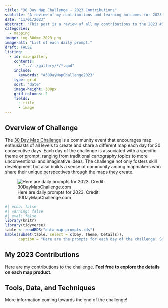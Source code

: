 ```yaml
---
title: "30 Day Map Challenge - 2023 Contributions"
subtitle: "A review of my contributions and learning outcomes for 2023."
date: "11/01/2023"
abstract: "This post is a review of all my contributions to the 2023 #30 Day Map Challenge including what tools I used and what I learned along the way."
categories:
  - mapping
image: img-30dmc-2023.png
image-alt: "List of each daily prompt."
draft: FALSE
listing:
  - id: map-gallery
    contents:
      - "../../gallery/*/*.qmd"
    include: 
      keywords: "#30DayMapChallenge2023"
    type: grid
    sort: "date"
    image-height: 300px
    grid-columns: 2
    fields:
      - title
      - image
---
```


## Overview of Challenge

The [30 Day Map Challenge](https://30daymapchallenge.com/) is a community event that encourages map enthusiasts of all levels to create and share a different map each day for 30 consecutive days. Each day of the challenge is associated with a specific theme or prompt, ranging from traditional cartography topics to more unconventional and imaginative ideas. The challenge not only fosters skill development but also builds a sense of community among mapmakers who share their unique perspectives through the maps they create.

![Here are daily prompts for 2023. Credit: 30DayMapChallenge.com](img-30dmc-2023.png)

```r
#| echo: false
#| warning: false
#| eval: false
library(knitr)
library(tidyverse)
table <- readRDS("data-map-prompts.rds")
kable(subset(table, select = c(Day, Theme, Details)),
      caption = "Here are the prompts for each day of the challenge. Source: 30daymapchallenge.com")
```


## My 2023 Contributions

Here are my contributions to the challenge. **Feel free to explore the details on each map product.**

:::{#map-gallery .listings-gallery}
:::

## Tools, Data, and Techniques

More information coming towards the end of the challenge!
